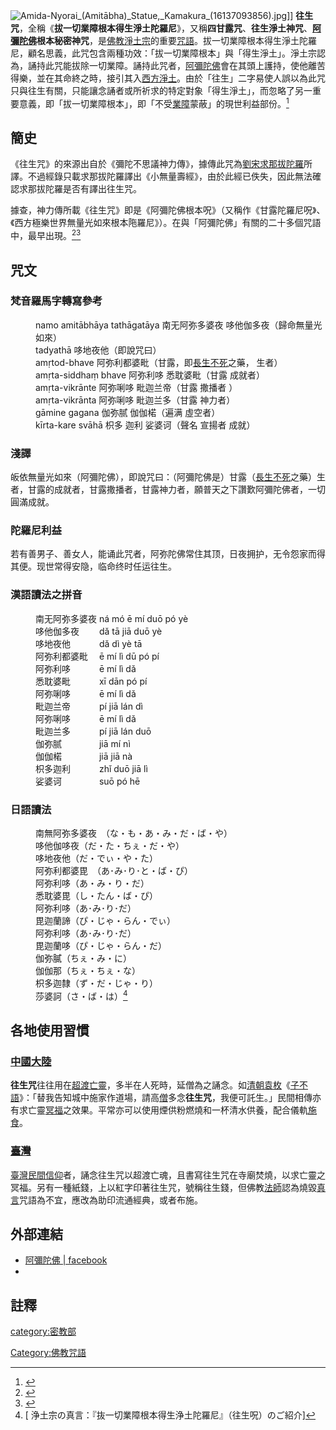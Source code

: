 [[File:Amida-Nyorai_(Amitābha)_Statue,_Kamakura_(16137093856).jpg|thumb]]]]
{{佛教}}'''往生咒'''，全稱《'''拔一切業障根本得生淨土陀羅尼'''》，又稱'''四甘露咒'''、'''往生淨土神咒'''、'''[[阿彌陀佛|阿彌陀佛]]根本秘密神咒'''，是[[佛教|佛教]][[淨土宗|淨土宗]]的重要[[咒語|咒語]]。拔一切業障根本得生淨土陀羅尼，顧名思義，此咒包含兩種功效：「拔一切業障根本」與「得生淨土」。淨土宗認為，誦持此咒能拔除一切業障。誦持此咒者，[[阿彌陀佛|阿彌陀佛]]會在其頭上護持，使他離苦得樂，並在其命終之時，接引其入[[西方淨土|西方淨土]]。由於「往生」二字易使人誤以為此咒只與往生有關，只能讓念誦者或所祈求的特定對象「得生淨土」，而忽略了另一重要意義，即「拔一切業障根本」，即「不受[[業障|業障]]蒙蔽」的現世利益部份。<ref>{{cite book |author1=林光明 |title=認識咒語 |date=2000-11-01|publisher=財團法人法鼓山文教基金會-法鼓文化 |isbn=9575981413}}</ref>

==簡史==
《往生咒》的來源出自於《彌陀不思議神力傳》，據傳此咒為[[劉宋|劉宋]][[求那拔陀羅|求那拔陀羅]]所譯。不過經錄只載求那拔陀羅譯出《小無量壽經》，由於此經已佚失，因此無法確認求那拔陀羅是否有譯出往生咒。

據查，神力傳所載《往生咒》即是《阿彌陀佛根本呪》（又稱作《甘露陀羅尼呪》、《西方極樂世界無量光如來根本陁羅尼》）。在與「阿彌陀佛」有關的二十多個咒語中，最早出現。<ref>{{cite web |title=阿彌陀佛根本咒(往生咒)-勘誤與功德介紹 |url=https://yogabuddha.blogspot.com/2017/10/blog-post_6.html |access-date=2020-07-29 |archive-date=2022-02-12 |archive-url=https://web.archive.org/web/20220212110010/https://yogabuddha.blogspot.com/2017/10/blog-post_6.html |dead-url=no }}</ref><ref>{{cite web |author1=林光明 |title=往生咒研究 |url=https://www.books.com.tw/products/0010850172?loc=M_0009_001 |access-date=2020-07-29 |archive-date=2021-04-16 |archive-url=https://web.archive.org/web/20210416115404/https://www.books.com.tw/products/0010850172?loc=M_0009_001 |dead-url=no }}</ref>

==咒文 ==
=== 梵音羅馬字轉寫參考 === 
{{wikisource|往生咒}}
:namo amitābhāya tathāgatāya 南无阿弥多婆夜 哆他伽多夜（歸命無量光如來）
:tadyathā 哆地夜他（即說咒曰）
:amṛtod-bhave 阿弥利都婆毗（甘露，即[[長生不死|長生不死]]之藥， 生者）
:amṛta-siddhaṃ bhave 阿弥利哆 悉耽婆毗（甘露 成就者）
:amṛta-vikrānte 阿弥唎哆 毗迦兰帝（甘露 撒播者 ）
:amṛta-vikrānta 阿弥唎哆 毗迦兰多（甘露 神力者）
:gāmine gagana 伽弥腻 伽伽楉（遍满 虛空者）
:kīrta-kare svāhā 枳多 迦利 娑婆诃（聲名 宣揚者 成就）

=== 淺譯 === 
皈依無量光如來（阿彌陀佛），即說咒曰：（阿彌陀佛是）甘露（[[長生不死|長生不死]]之藥）生者，甘露的成就者，甘露撒播者，甘露神力者，願普天之下讚歎阿彌陀佛者，一切圓滿成就。

=== 陀羅尼利益 === 
若有善男子、善女人，能诵此咒者，阿弥陀佛常住其顶，日夜拥护，无令怨家而得其便。现世常得安隐，临命终时任运往生。

{{cquote|《阿弥陀经不思议神力传》

隋录未详作者

昔长安僧睿法师。慧崇。僧显。慧通。近至后周。实禅师。景禅师。西河鸾法师等数百余人。并生西方。西河绰禅师等。因见鸾法师得生净土。各率有缘。专修净土之业。绰师又撰西方记验。名安乐集流行。又晋朝远法师。入卢山三十年不出。乃命同志。白黑有一百二十三人。立誓期于西方。凿山铭愿。至陈天嘉年。卢山珍禅师。于坐时见有数百余人。共乘七宝华舫往西方。珍禅师遂求附载。其船上人报云。法师虽讲得涅槃经亦大不可思议缘。法师未诵得阿弥陀经及咒。所以不得同去。法师遂废讲业。日夜专诵弥陀经及咒。计应满二万遍。未终四七日前。夜向四更有神人。从西方送一白银台来空中。明过于日。告云。法师寿终当乘此台往生阿弥陀国。故来相示令知定生。终时白黑咸闻空中如奏音乐。并闻异香。数月闻香气不歇。其夜峰顶寺僧众。咸见一谷内有数十炬火大如车轮。寻验古今。得生安乐世界者非一。多见化佛徒众来迎灵瑞。如传广明不可繁录。因珍禅师于此经有验故。略述此一条以悟来哲。助成往生之志。拔一切业障根本得生净土。神咒者乃宋元嘉末年。求那跋陀重奉制译。合计五十九字一十五句。龙树菩萨愿生安养。梦感此咒。耶舍三藏诵此咒。天平寺锈法师。从耶舍三藏口受此咒。其人云。经本外国不来。若欲受持咒法。嚼杨枝澡豆漱口然香。于佛像前胡跪合掌。日夜六时各诵三七遍。即灭四重五逆十恶谤方等罪。悉得灭除。现世所求皆得。不为恶鬼神所惑乱。若数满二十万遍。即感得菩提牙生。若至三十万遍即面见阿弥陀佛。}}

===漢語讀法之拼音===
:南无阿弥多婆夜 ná mó ē mí duō pó yè
:哆他伽多夜　　 dǎ tā jiā duō yè
:哆地夜他　　　 dǎ dì yè tā
:阿弥利都婆毗　 ē mí lì dū pó pí
:阿弥利哆　　　 ē mí lì dǎ
:悉耽婆毗　　　 xī dān pó pí
:阿弥唎哆　　　 ē mí lì dǎ
:毗迦兰帝　　　 pí jiā lán dì
:阿弥唎哆　　　 ē  mí lì dǎ
:毗迦兰多　　　 pí jiā lán duō
:伽弥腻　　　　 jiā mí nì
:伽伽楉　　　　 jiā jiā nà
:枳多迦利　　　 zhǐ duō jiā lì
:娑婆诃　　　　 suō pó hē

===日語讀法===
:南無阿弥多婆夜　（な・も・あ・み・だ・ば・や）　　
:哆他伽哆夜（だ・た・ちぇ・だ・や）
:哆地夜他（だ・でぃ・や・た）
:阿弥利都婆毘　（あ･み･り･と・ば・ぴ）
:阿弥利哆（あ・み・り・だ）
:悉耽婆毘（し・たん・ば・ぴ）
:阿弥利哆（あ･み･り･だ）
:毘迦蘭諦（ぴ・じゃ・らん・でぃ）
:阿弥利哆（あ･み･り･だ）
:毘迦蘭哆（ぴ・じゃ・らん・だ）
:伽弥膩（ちぇ・み・に）
:伽伽那（ちぇ・ちぇ・な）
:枳多迦隸（ず・だ・じゃ・り）
:莎婆訶（さ・ば・は）<ref>[{{Cite web |url=http://blog.livedoor.jp/fotuo0/archives/37237922.html |title=浄土宗の真言：『抜一切業障根本得生浄土陀羅尼』（往生呪）のご紹介{{ja}} |access-date=2018-11-04 |archive-date=2021-04-16 |archive-url=https://web.archive.org/web/20210416115407/http://blog.livedoor.jp/fotuo0/archives/37237922.html |dead-url=no }} 浄土宗の真言：『抜一切業障根本得生浄土陀羅尼』（往生呪）のご紹介{{ja}}]</ref>

== 各地使用習慣 ==
=== [[中國大陸|中國大陸]] ===
'''往生咒'''往往用在[[超渡|超渡]][[亡靈|亡靈]]，多半在人死時，延僧為之誦念。如[[清朝|清朝]][[袁枚|袁枚]]《[[子不語|子不語]]》：「替我告知城中施家作道場，請高[[僧|僧]]多念'''往生咒'''，我便可託生。」民間相傳亦有求亡靈[[冥福|冥福]]之效果。平常亦可以使用煙供粉燃燒和一杯清水供養，配合儀軌[[施食|施食]]。

=== [[臺灣|臺灣]] ===
[[臺灣民間信仰|臺灣民間信仰]]者，誦念往生咒以超渡亡魂，且書寫往生咒在寺廟焚燒，以求亡靈之冥福。另有一種紙錢，上以紅字印著往生咒，號稱往生錢，但佛教[[法師|法師]]認為燒毀[[真言|真言]]咒語為不宜，應改為助印流通經典，或者布施。

==外部連結==
*[http://www.facebook.com/Amitabha.Amitayu.AMITA.BUDDHA 阿彌陀佛 | facebook]
*{{Cite web |url = http://pmt.fgs.org.tw/wansenjoo.html |title = 往生咒 |publisher = 佛光山普門寺 |accessdate = 2019-11-16 |archive-url = https://web.archive.org/web/20191027171011/http://pmt.fgs.org.tw/wansenjoo.html |archive-date = 2019-10-27 |dead-url = yes }}

==註釋==
{{reflist}}

{{净土}}
{{China-buddhism-book-mijiao}}
[[category:密教部|category:密教部]]
[[Category:佛教咒語|Category:佛教咒語]]